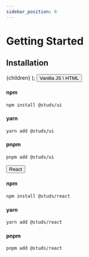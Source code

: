 ```yaml
---
sidebar_position: 0
---
```


# Getting Started

## Installation

  <studs-tabs tabdirection="row">
    {children}
    </studs-tabs>
);

<Tabs>
<button slot="tab">Vanilla JS \ HTML</button>
<section slot="panel">

#### npm
```zsh
npm install @studs/ui
```
#### yarn
```zsh
yarn add @studs/ui
```
#### pnpm
```zsh
pnpm add @studs/ui
```

</section>
<button slot="tab">React</button>
<section slot="panel">

#### npm
```zsh
npm install @studs/react
```
#### yarn
```zsh
yarn add @studs/react
```
#### pnpm
```zsh
pnpm add @studs/react
```

</section>
</Tabs>
